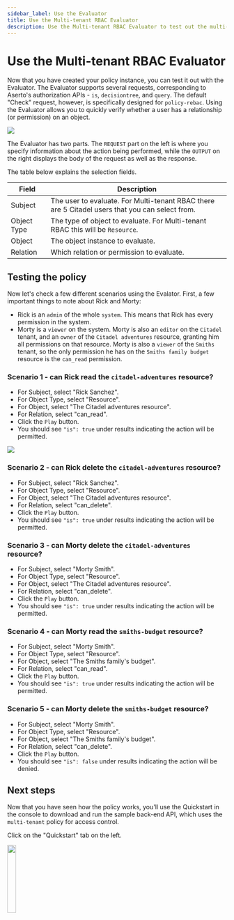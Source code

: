 ```yaml
---
sidebar_label: Use the Evaluator
title: Use the Multi-tenant RBAC Evaluator
description: Use the Multi-tenant RBAC Evaluator to test out the multi-tenant policy
---
```


# Use the Multi-tenant RBAC Evaluator

Now that you have created your policy instance, you can test it out with the Evaluator. The Evaluator supports several requests, corresponding to Aserto's authorization APIs - `is`, `decisiontree`, and `query`. The default "Check" request, however, is specifically designed for `policy-rebac`.  Using the Evaluator allows you to quickly verify whether a user has a relationship (or permission) on an object.

<img src="/quickstart-multi-tenant/multi-tenant-6-choose-instance.png" />

The Evaluator has two parts. The `REQUEST` part on the left is where you specify information about the action being performed, while the `OUTPUT` on the right displays the body of the request as well as the response.

The table below explains the selection fields.

|Field|Description|
|----|-----------|
|Subject|The user to evaluate. For Multi-tenant RBAC there are 5 Citadel users that you can select from.|
|Object Type|The type of object to evaluate. For Multi-tenant RBAC this will be `Resource`.|
|Object|The object instance to evaluate.|
|Relation|Which relation or permission to evaluate.|

## Testing the policy

Now let's check a few different scenarios using the Evalator. First, a few important things to note about Rick and Morty:

* Rick is an `admin` of the whole `system`. This means that Rick has every permission in the system.
* Morty is a `viewer` on the system. Morty is also an `editor` on the `Citadel` tenant, and an `owner` of the `Citadel adventures` resource, granting him all permissions on that resource. Morty is also a `viewer` of the `Smiths` tenant, so the only permission he has on the `Smiths family budget` resource is the `can_read` permission.

### Scenario 1 - can Rick read the `citadel-adventures` resource?

* For Subject, select "Rick Sanchez".
* For Object Type, select "Resource".
* For Object, select "The Citadel adventures resource".
* For Relation, select "can_read".
* Click the `Play` button.
* You should see `"is": true` under results indicating the action will be permitted.

<img src="/quickstart-multi-tenant/multi-tenant-7-evaluator.png" />

### Scenario 2 - can Rick delete the `citadel-adventures` resource?

* For Subject, select "Rick Sanchez".
* For Object Type, select "Resource".
* For Object, select "The Citadel adventures resource".
* For Relation, select "can_delete".
* Click the `Play` button.
* You should see `"is": true` under results indicating the action will be permitted.

### Scenario 3 - can Morty delete the `citadel-adventures` resource?

* For Subject, select "Morty Smith".
* For Object Type, select "Resource".
* For Object, select "The Citadel adventures resource".
* For Relation, select "can_delete".
* Click the `Play` button.
* You should see `"is": true` under results indicating the action will be permitted.

### Scenario 4 - can Morty read the `smiths-budget` resource?

* For Subject, select "Morty Smith".
* For Object Type, select "Resource".
* For Object, select "The Smiths family's budget".
* For Relation, select "can_read".
* Click the `Play` button.
* You should see `"is": true` under results indicating the action will be permitted.

### Scenario 5 - can Morty delete the `smiths-budget` resource?

* For Subject, select "Morty Smith".
* For Object Type, select "Resource".
* For Object, select "The Smiths family's budget".
* For Relation, select "can_delete".
* Click the `Play` button.
* You should see `"is": false` under results indicating the action will be denied.

## Next steps

Now that you have seen how the policy works, you'll use the Quickstart in the console to download and run the sample back-end API, which uses the `multi-tenant` policy for access control.

Click on the "Quickstart" tab on the left.

<img src="/quickstart-multi-tenant/multi-tenant-8-select-quickstart.png" width="20%" />